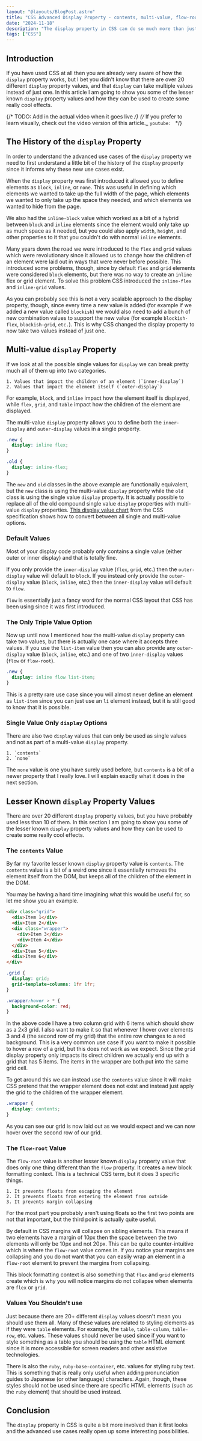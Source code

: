 ```yaml
---
layout: "@layouts/BlogPost.astro"
title: "CSS Advanced Display Property - contents, multi-value, flow-root, etc."
date: "2024-11-18"
description: "The display property in CSS can do so much more than just flexbox, grid, and none which is why this article is all about deep diving into the lesser known, but equally as powerful other uses of the display property."
tags: ["CSS"]
---
```



## Introduction

If you have used CSS at all then you are already very aware of how the `display` property works, but I bet you didn't know that there are over 20 different `display` property values, and that `display` can take multiple values instead of just one. In this article I am going to show you some of the lesser known `display` property values and how they can be used to create some really cool effects.

{/* TODO: Add in the actual video when it goes live */}
{/* If you prefer to learn visually, check out the video version of this article._ `youtube: ` */}

## The History of the `display` Property

In order to understand the advanced use cases of the `display` property we need to first understand a little bit of the history of the `display` property since it informs why these new use cases exist.

When the `display` property was first introduced it allowed you to define elements as `block`, `inline`, or `none`. This was useful in defining which elements we wanted to take up the full width of the page, which elements we wanted to only take up the space they needed, and which elements we wanted to hide from the page.

We also had the `inline-block` value which worked as a bit of a hybrid between `block` and `inline` elements since the element would only take up as much space as it needed, but you could also apply `width`, `height`, and other properties to it that you couldn't do with normal `inline` elements.

Many years down the road we were introduced to the `flex` and `grid` values which were revolutionary since it allowed us to change how the children of an element were laid out in ways that were never before possible. This introduced some problems, though, since by default `flex` and `grid` elements were considered `block` elements, but there was no way to create an `inline` flex or grid element. To solve this problem CSS introduced the `inline-flex` and `inline-grid` values.

As you can probably see this is not a very scalable approach to the display property, though, since every time a new value is added (for example if we added a new value called `blockish`) we would also need to add a bunch of new combination values to support the new value (for example `blockish-flex`, `blockish-grid`, `etc.`). This is why CSS changed the display property to now take two values instead of just one.

## Multi-value `display` Property

If we look at all the possible single values for `display` we can break pretty much all of them up into two categories.

    1. Values that impact the children of an element (`inner-display`)
    2. Values that impact the element itself (`outer-display`)

For example, `block`, and `inline` impact how the element itself is displayed, while `flex`, `grid`, and `table` impact how the children of the element are displayed.

The multi-value `display` property allows you to define both the `inner-display` and `outer-display` values in a single property.

```css
.new {
  display: inline flex;
}

.old {
  display: inline-flex;
}
```

The `new` and `old` classes in the above example are functionally equivalent, but the `new` class is using the multi-value `display` property while the `old` class is using the single value `display` property. It is actually possible to replace all of the old compound single value `display` properties with multi-value `display` properties. [This display value chart](https://drafts.csswg.org/css-display/#display-value-summary) from the CSS specification shows how to convert between all single and multi-value options.

### Default Values

Most of your display code probably only contains a single value (either outer or inner display) and that is totally fine.

If you only provide the `inner-display` value (`flex`, `grid`, etc.) then the `outer-display` value will default to `block`. If you instead only provide the `outer-display` value (`block`, `inline`, etc.) then the `inner-display` value will default to `flow`.

`flow` is essentially just a fancy word for the normal CSS layout that CSS has been using since it was first introduced.

### The Only Triple Value Option

Now up until now I mentioned how the multi-value `display` property can take two values, but there is actually one case where it accepts three values. If you use the `list-item` value then you can also provide any `outer-display` value (`block`, `inline`, etc.) and one of two `inner-display` values (`flow` or `flow-root`).

```css
.new {
  display: inline flow list-item;
}
```

This is a pretty rare use case since you will almost never define an element as `list-item` since you can just use an `li` element instead, but it is still good to know that it is possible.

### Single Value Only `display` Options

There are also two `display` values that can only be used as single values and not as part of a multi-value `display` property.

    1. `contents`
    2. `none`

The `none` value is one you have surely used before, but `contents` is a bit of a newer property that I really love. I will explain exactly what it does in the next section.

## Lesser Known `display` Property Values

There are over 20 different `display` property values, but you have probably used less than 10 of them. In this section I am going to show you some of the lesser known `display` property values and how they can be used to create some really cool effects.

### The `contents` Value

By far my favorite lesser known `display` property value is `contents`. The `contents` value is a bit of a weird one since it essentially removes the element itself from the DOM, but keeps all of the children of the element in the DOM.

You may be having a hard time imagining what this would be useful for, so let me show you an example.

```html
<div class="grid">
  <div>Item 1</div>
  <div>Item 2</div>
  <div class="wrapper">
    <div>Item 3</div>
    <div>Item 4</div>
  </div>
  <div>Item 5</div>
  <div>Item 6</div>
</div>
```

```css
.grid {
  display: grid;
  grid-template-columns: 1fr 1fr;
}

.wrapper:hover > * {
  background-color: red;
}
```

<CSSAdvancedDisplay />

In the above code I have a two column grid with 6 items which should show as a 2x3 grid. I also want to make it so that whenever I hover over elements 3 and 4 (the second row of my grid) that the entire row changes to a red background. This is a very common use case if you want to make it possible to hover a row of a grid, but this does not work as we expect. Since the `grid` display property only impacts its direct children we actually end up with a grid that has 5 items. The items in the wrapper are both put into the same grid cell.

To get around this we can instead use the `contents` value since it will make CSS pretend that the wrapper element does not exist and instead just apply the grid to the children of the wrapper element.

```css
.wrapper {
  display: contents;
}
```

<CSSAdvancedDisplay isContents />

As you can see our grid is now laid out as we would expect and we can now hover over the second row of our grid.

### The `flow-root` Value

The `flow-root` value is another lesser known `display` property value that does only one thing different than the `flow` property. It creates a new block formatting context. This is a technical CSS term, but it does 3 specific things.

    1. It prevents floats from escaping the element
    2. It prevents floats from entering the element from outside
    3. It prevents margin collapsing

For the most part you probably aren't using floats so the first two points are not that important, but the third point is actually quite useful.

By default in CSS margins will collapse on sibling elements. This means if two elements have a margin of 10px then the space between the two elements will only be 10px and not 20px. This can be quite counter-intuitive which is where the `flow-root` value comes in. If you notice your margins are collapsing and you do not want that you can easily wrap an element in a `flow-root` element to prevent the margins from collapsing.

This block formatting context is also something that `flex` and `grid` elements create which is why you will notice margins do not collapse when elements are `flex` or `grid`.

### Values You Shouldn't use

Just because there are 20+ different `display` values doesn't mean you should use them all. Many of these values are related to styling elements as if they were `table` elements. For example, the `table`, `table-column`, `table-row`, etc. values. These values should never be used since if you want to style something as a table you should be using the `table` HTML element since it is more accessible for screen readers and other assistive technologies.

There is also the `ruby`, `ruby-base-container`, etc. values for styling ruby text. This is something that is really only useful when adding pronunciation guides to Japanese (or other language) characters. Again, though, these styles should not be used since there are specific HTML elements (such as the `ruby` element) that should be used instead.

## Conclusion

The `display` property in CSS is quite a bit more involved than it first looks and the advanced use cases really open up some interesting possibilities.

